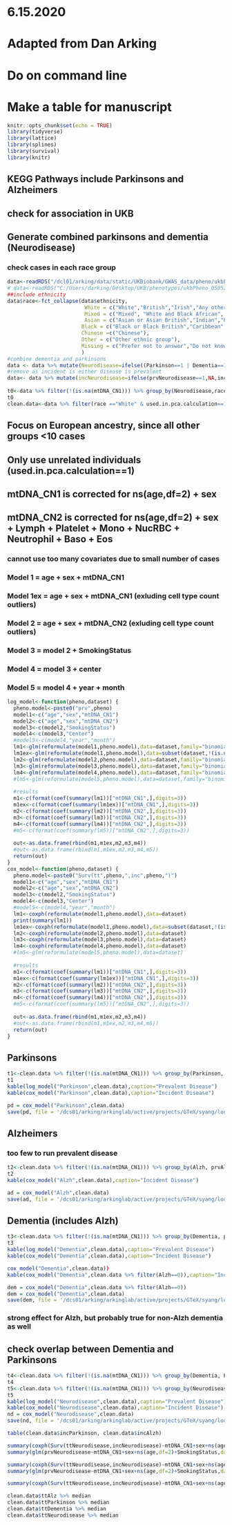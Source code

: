 # 6.15.2020
# Adapted from Dan Arking
# Do on command line
# Make a table for manuscript

```r
knitr::opts_chunk$set(echo = TRUE)
library(tidyverse)
library(lattice)
library(splines)
library(survival)
library(knitr)
```
## KEGG Pathways include Parkinsons and Alzheimers
## check for association in UKB
## Generate combined parkinsons and dementia (Neurodisease)
### check cases in each race group


```r
data<-readRDS("/dcl01/arking/data/static/UKBiobank/GWAS_data/pheno/ukbPheno_05052020.rds")
# data<-readRDS("C:/Users/darking/Desktop/UKB/phenotypes/ukbPheno_05052020.rds")
##include ethnicity
data$race<-fct_collapse(data$ethnicity,
                         White = c("White","British","Irish","Any other white background"),
                         Mixed = c("Mixed", "White and Black African", "White and Asian","Any other mixed background","White and Black Caribbean"),
                         Asian = c("Asian or Asian British","Indian","Pakistani","Bangladeshi","Any other Asian background"),
                        Black = c("Black or Black British","Caribbean","African","Any other Black background"),
                        Chinese =c("Chinese"),
                        Other = c("Other ethnic group"),
                        Missing = c("Prefer not to answer","Do not know")
                        )
#combine dementia and parkinsons
data <- data %>% mutate(Neurodisease=ifelse((Parkinson==1 | Dementia==1),1,0), incNeurodisease=ifelse((incParkinson==1 | incDementia==1),1,0), prvNeurodisease=ifelse((prvParkinson==1 | prvDementia==1),1,0),ttNeurodisease=pmin(ttDementia,ttParkinson))
#remove as incident is either disease is prevalent
data<- data %>% mutate(incNeurodisease=ifelse(prvNeurodisease==1,NA,incNeurodisease),ttNeurodisease=ifelse(prvNeurodisease==1,NA,ttNeurodisease))
  
t0<-data %>% filter(!(is.na(mtDNA_CN1))) %>% group_by(Neurodisease,race) %>% summarise(Count=n())
t0    
clean.data<-data %>% filter(race =="White" & used.in.pca.calculation==1)
```

## Focus on European ancestry, since all other groups <10 cases
## Only use unrelated individuals (used.in.pca.calculation==1)
## mtDNA_CN1 is corrected for ns(age,df=2) + sex
## mtDNA_CN2 is corrected for ns(age,df=2) + sex + Lymph + Platelet + Mono + NucRBC + Neutrophil + Baso + Eos
### cannot use too many covariates due to small number of cases
### Model 1 = age + sex + mtDNA_CN1
### Model 1ex = age + sex + mtDNA_CN1 (exluding cell type count outliers)
### Model 2 = age + sex + mtDNA_CN2 (exluding cell type count outliers)
### Model 3 = model 2 + SmokingStatus
### Model 4 = model 3 + center
### Model 5 = model 4 + year + month
```r
log_model<-function(pheno,dataset) { 
  pheno.model<-paste0("prv",pheno)
  model1<-c("age","sex","mtDNA_CN1")
  model2<-c("age","sex","mtDNA_CN2")
  model3<-c(model2,"SmokingStatus")
  model4<-c(model3,"Center")
  #model5<-c(model4,"year","month")
  lm1<-glm(reformulate(model1,pheno.model),data=dataset,family="binomial")
  lm1ex<-glm(reformulate(model1,pheno.model),data=subset(dataset,!(is.na(mtDNA_CN2))),family="binomial")
  lm2<-glm(reformulate(model2,pheno.model),data=dataset,family="binomial")
  lm3<-glm(reformulate(model3,pheno.model),data=dataset,family="binomial")
  lm4<-glm(reformulate(model4,pheno.model),data=dataset,family="binomial")
  #lm5<-glm(reformulate(model5,pheno.model),data=dataset,family="binomial")
  
  #results
  m1<-c(format(coef(summary(lm1))["mtDNA_CN1",],digits=3))
  m1ex<-c(format(coef(summary(lm1ex))["mtDNA_CN1",],digits=3))
  m2<-c(format(coef(summary(lm2))["mtDNA_CN2",],digits=3))
  m3<-c(format(coef(summary(lm3))["mtDNA_CN2",],digits=3))
  m4<-c(format(coef(summary(lm4))["mtDNA_CN2",],digits=3))
  #m5<-c(format(coef(summary(lm5))["mtDNA_CN2",],digits=3))
  
  out<-as.data.frame(rbind(m1,m1ex,m2,m3,m4))
  #out<-as.data.frame(rbind(m1,m1ex,m2,m3,m4,m5))
  return(out)
}
cox_model<-function(pheno,dataset) { 
  pheno.model<-paste0("Surv(tt",pheno,",inc",pheno,")")
  model1<-c("age","sex","mtDNA_CN1")
  model2<-c("age","sex","mtDNA_CN2")
  model3<-c(model2,"SmokingStatus")
  model4<-c(model3,"Center")
  #model5<-c(model4,"year","month")
  lm1<-coxph(reformulate(model1,pheno.model),data=dataset)
  print(summary(lm1))
  lm1ex<-coxph(reformulate(model1,pheno.model),data=subset(dataset,!(is.na(mtDNA_CN2))))
  lm2<-coxph(reformulate(model2,pheno.model),data=dataset)
  lm3<-coxph(reformulate(model3,pheno.model),data=dataset)
  lm4<-coxph(reformulate(model4,pheno.model),data=dataset)
  #lm5<-glm(reformulate(model5,pheno.model),data=dataset)
  
  #results
  m1<-c(format(coef(summary(lm1))["mtDNA_CN1",],digits=3))
  m1ex<-c(format(coef(summary(lm1ex))["mtDNA_CN1",],digits=3))
  m2<-c(format(coef(summary(lm2))["mtDNA_CN2",],digits=3))
  m3<-c(format(coef(summary(lm3))["mtDNA_CN2",],digits=3))
  m4<-c(format(coef(summary(lm4))["mtDNA_CN2",],digits=3))
  #m5<-c(format(coef(summary(lm5))["mtDNA_CN2",],digits=3))
  
  out<-as.data.frame(rbind(m1,m1ex,m2,m3,m4))
  #out<-as.data.frame(rbind(m1,m1ex,m2,m3,m4,m5))
  return(out)
}
```
## Parkinsons
```r
t1<-clean.data %>% filter(!(is.na(mtDNA_CN1))) %>% group_by(Parkinson, prvParkinson) %>% summarise(Count=n())
t1
kable(log_model("Parkinson",clean.data),caption="Prevalent Disease")
kable(cox_model("Parkinson",clean.data),caption="Incident Disease")

pd = cox_model("Parkinson",clean.data)
save(pd, file = '/dcs01/arking/arkinglab/active/projects/GTeX/syang/look.version8/R_objects/UKB/pd.rds')
```
## Alzheimers
### too few to run prevalent disease
```r
t2<-clean.data %>% filter(!(is.na(mtDNA_CN1))) %>% group_by(Alzh, prvAlzh) %>% summarise(Count=n())
t2
kable(cox_model("Alzh",clean.data),caption="Incident Disease")

ad = cox_model("Alzh",clean.data)
save(ad, file = '/dcs01/arking/arkinglab/active/projects/GTeX/syang/look.version8/R_objects/UKB/ad.rds')
```
## Dementia (includes Alzh)
```r
t3<-clean.data %>% filter(!(is.na(mtDNA_CN1))) %>% group_by(Dementia, prvDementia) %>% summarise(Count=n())
t3
kable(log_model("Dementia",clean.data),caption="Prevalent Disease")
kable(cox_model("Dementia",clean.data),caption="Incident Disease")

cox_model("Dementia",clean.data))
kable(cox_model("Dementia",clean.data %>% filter(Alzh==0)),caption="Incident Disease (No Alzh)")

dem = cox_model("Dementia",clean.data %>% filter(Alzh==0))
dem = cox_model("Dementia",clean.data)
save(dem, file = '/dcs01/arking/arkinglab/active/projects/GTeX/syang/look.version8/R_objects/UKB/dem.rds')
```

### strong effect for Alzh, but probably true for non-Alzh dementia as well
## check overlap between Dementia and Parkinsons
```r
t4<-clean.data %>% filter(!(is.na(mtDNA_CN1))) %>% group_by(Dementia, Parkinson) %>% summarise(Count=n())
t4
t5<-clean.data %>% filter(!(is.na(mtDNA_CN1))) %>% group_by(Neurodisease,prvNeurodisease) %>% summarise(Count=n())
t5
kable(log_model("Neurodisease",clean.data),caption="Prevalent Disease")
kable(cox_model("Neurodisease",clean.data),caption="Incident Disease")
nd = cox_model("Neurodisease",clean.data)
save(nd, file = '/dcs01/arking/arkinglab/active/projects/GTeX/syang/look.version8/R_objects/UKB/nd.rds')

table(clean.data$incParkinson, clean.data$incAlzh)
```

```r
summary(coxph(Surv(ttNeurodisease,incNeurodisease)~mtDNA_CN1+sex+ns(age,df=2)+SmokingStatus,data=clean.data))
summary(glm(prvNeurodisease~mtDNA_CN1+sex+ns(age,df=2)+SmokingStatus,data=clean.data,family="binomial"))
```

```r
summary(coxph(Surv(ttNeurodisease,incNeurodisease)~mtDNA_CN1+sex+ns(age,df=2)+SmokingStatus,data=clean.data))
summary(glm(prvNeurodisease~mtDNA_CN1+sex+ns(age,df=2)+SmokingStatus,data=clean.data,family="binomial"))

summary(coxph(Surv(ttNeurodisease,incNeurodisease)~mtDNA_CN1+sex+ns(age,df=2),data=clean.data))

clean.data$ttAlz %>% median
clean.data$ttParkinson %>% median
clean.data$ttDementia %>% median
clean.data$ttNeurodisease %>% median
```


